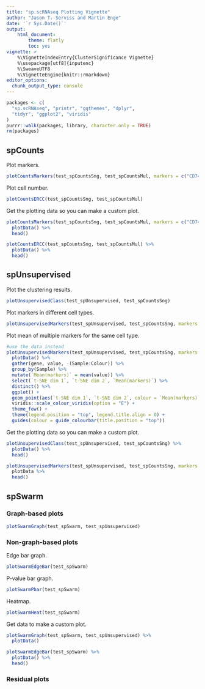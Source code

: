 ```yaml
---
title: "sp.scRNAseq Plotting Vignette"
author: "Jason T. Serviss and Martin Enge"
date: '`r Sys.Date()`'
output:
    html_document:
        theme: flatly
        toc: yes
vignette: >
    %\VignetteIndexEntry{ClusterSignificance Vignette} 
    %\usepackage[utf8]{inputenc}
    %\SweaveUTF8
    %\VignetteEngine{knitr::rmarkdown} 
editor_options: 
  chunk_output_type: console
---
```


```r
packages <- c(
  "sp.scRNAseq", "printr", "ggthemes", "dplyr", 
  "tidyr", "ggplot2", "viridis"
)
purrr::walk(packages, library, character.only = TRUE)
rm(packages)
```

## spCounts

Plot markers.
```r
plotCountsMarkers(test_spCountsSng, test_spCountsMul, markers = c("CD74", "ANXA3"))
```

Plot cell number.
```r
plotCountsERCC(test_spCountsSng, test_spCountsMul)
```

Get the plotting data so you can make a custom plot.
```r
plotCountsMarkers(test_spCountsSng, test_spCountsMul, markers = c("CD74", "ANXA3")) %>%
  plotData() %>%
  head()

plotCountsERCC(test_spCountsSng, test_spCountsMul) %>%
  plotData() %>%
  head()
```

## spUnsupervised

Plot the clustering results.
```r
plotUnsupervisedClass(test_spUnsupervised, test_spCountsSng)
```

Plot markers in different cell types.
```r
plotUnsupervisedMarkers(test_spUnsupervised, test_spCountsSng, markers = c("CD74", "ANXA3", "ACTG2"))
```

Plot mean of multiple markers for the same cell type.
```r
#use the data instead
plotUnsupervisedMarkers(test_spUnsupervised, test_spCountsSng, markers = c("CD74", "HLA-DRA", "IL13RA2", "MAGEA4")) %>%
  plotData() %>%
  gather(gene, value, -(Sample:Colour)) %>%
  group_by(Sample) %>%
  mutate(`Mean(markers)` = mean(value)) %>%
  select(`t-SNE dim 1`, `t-SNE dim 2`, `Mean(markers)`) %>%
  distinct() %>%
  ggplot() +
  geom_point(aes(`t-SNE dim 1`, `t-SNE dim 2`, colour = `Mean(markers)`)) +
  viridis::scale_colour_viridis(option = "E") +
  theme_few() +
  theme(legend.position = "top", legend.title.align = 0) +
  guides(colour = guide_colourbar(title.position = "top"))
```

Get the plotting data so you can make a custom plot.

```r
plotUnsupervisedClass(test_spUnsupervised, test_spCountsSng) %>% 
  plotData() %>%
  head()

plotUnsupervisedMarkers(test_spUnsupervised, test_spCountsSng, markers = c("CD74", "ANXA3", "ACTG2")) %>% 
  plotData %>%
  head()
```

## spSwarm

### Graph-based plots

```r
plotSwarmGraph(test_spSwarm, test_spUnsupervised)
```

### Non-graph-based plots

Edge bar graph.
```r
plotSwarmEdgeBar(test_spSwarm)
```

P-value bar graph.
```r
plotSwarmPbar(test_spSwarm)
```

Heatmap.
```r
plotSwarmHeat(test_spSwarm)
```

Get data to make a custom plot.
```r
plotSwarmGraph(test_spSwarm, test_spUnsupervised) %>%
  plotData()

plotSwarmEdgeBar(test_spSwarm) %>%
  plotData() %>%
  head()
```

### Residual plots

